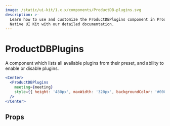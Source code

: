 ```yaml
---
image: /static/ui-kit/1.x.x/components/ProductDB-plugins.svg
description: >-
  Learn how to use and customize the ProductDBPlugins component in ProductDB's React
  Native UI Kit with our detailed documentation.
---
```


# ProductDBPlugins

A component which lists all available plugins from their preset, and ability to
enable or disable plugins.

```jsx
<Center>
  <ProductDBPlugins
    meeting={meeting}
    style={{ height: '480px', maxWidth: '320px', backgroundColor: '#000' }}
  />
</Center>
```

## Props

<PropsTable of="ProductDB-plugins" />

<head>
  <title>React Native UI Kit ProductDBPlugins</title>
</head>
